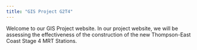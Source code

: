 ```yaml
---
title: "GIS Project G2T4"
---
```


Welcome to our GIS Project website. In our project website, we will be assessing the effectiveness of the construction of the new Thompson-East Coast Stage 4 MRT Stations.
